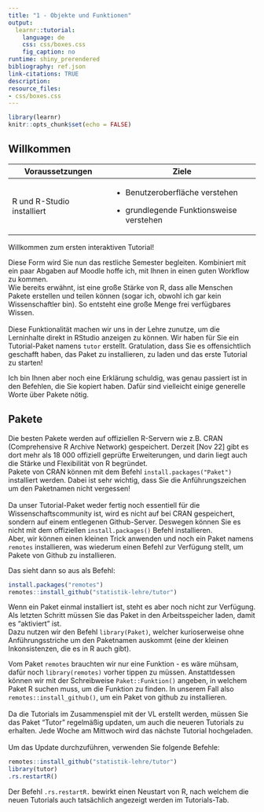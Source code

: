 ```yaml
---
title: "1 - Objekte und Funktionen"
output:
  learnr::tutorial:
    language: de
    css: css/boxes.css
    fig_caption: no
runtime: shiny_prerendered
bibliography: ref.json
link-citations: TRUE
description: 
resource_files:
- css/boxes.css
---
```


```r
library(learnr)
knitr::opts_chunk$set(echo = FALSE)
```

## Willkommen

::: grau-nb
+-----------------------------+-------------------------------------------+
| Voraussetzungen             | Ziele                                     |
+=============================+===========================================+
| R und R-Studio installiert\ | -   Benutzeroberfläche verstehen          |
|                             |                                           |
|                             | <!-- -->                                  |
|                             |                                           |
|                             | -   grundlegende Funktionsweise verstehen |
+-----------------------------+-------------------------------------------+
:::

Willkommen zum ersten interaktiven Tutorial!

Diese Form wird Sie nun das restliche Semester begleiten. Kombiniert mit ein paar Abgaben auf Moodle hoffe ich, mit Ihnen in einen guten Workflow zu kommen. \
Wie bereits erwähnt, ist eine große Stärke von R, dass alle Menschen Pakete erstellen und teilen können (sogar ich, obwohl ich gar kein Wissenschaftler bin). So entsteht eine große Menge frei verfügbares Wissen. \
\
Diese Funktionalität machen wir uns in der Lehre zunutze, um die Lerninhalte direkt in RStudio anzeigen zu können. Wir haben für Sie ein Tutorial-Paket namens `tutor` erstellt. Gratulation, dass Sie es offensichtlich geschafft haben, das Paket zu installieren, zu laden und das erste Tutorial zu starten!

Ich bin Ihnen aber noch eine Erklärung schuldig, was genau passiert ist in den Befehlen, die Sie kopiert haben. Dafür sind vielleicht einige generelle Worte über Pakete nötig.

## Pakete

Die besten Pakete werden auf offiziellen R-Servern wie z.B. CRAN (Comprehensive R Archive Network) gespeichert. Derzeit [Nov 22] gibt es dort mehr als 18 000 offiziell geprüfte Erweiterungen, und darin liegt auch die Stärke und Flexibilität von R begründet. \
Pakete von CRAN können mit dem Befehl `install.packages("Paket")` installiert werden. Dabei ist sehr wichtig, dass Sie die Anführungszeichen um den Paketnamen nicht vergessen!\
\
Da unser Tutorial-Paket weder fertig noch essentiell für die Wissenschaftscommunity ist, wird es nicht auf bei CRAN gespeichert, sondern auf einem entlegenen Github-Server. Deswegen können Sie es nicht mit dem offiziellen `install.packages()` Befehl installieren. \
Aber, wir können einen kleinen Trick anwenden und noch ein Paket namens `remotes` installieren, was wiederum einen Befehl zur Verfügung stellt, um Pakete von Github zu installieren.

Das sieht dann so aus als Befehl:

```r
install.packages("remotes")
remotes::install_github("statistik-lehre/tutor")
```

Wenn ein Paket einmal installiert ist, steht es aber noch nicht zur Verfügung. Als letzten Schritt müssen Sie das Paket in den Arbeitsspeicher laden, damit es "aktiviert" ist. \
Dazu nutzen wir den Befehl `library(Paket)`, welcher kurioserweise ohne Anführungsstriche um den Paketnamen auskommt (eine der kleinen Inkonsistenzen, die es in R auch gibt).

Vom Paket `remotes` brauchten wir nur eine Funktion - es wäre mühsam, dafür noch `library(remotes)` vorher tippen zu müssen. Anstattdessen können wir mit der Schreibweise `Paket::Funktion()` angeben, in welchem Paket R suchen muss, um die Funktion zu finden. In unserem Fall also `remotes::install_github()`, um ein Paket von github zu installieren. \
\
Da die Tutorials im Zusammenspiel mit der VL erstellt werden, müssen Sie das Paket "Tutor" regelmäßig updaten, um auch die neueren Tutorials zu erhalten. Jede Woche am Mittwoch wird das nächste Tutorial hochgeladen. \
\
Um das Update durchzuführen, verwenden Sie folgende Befehle:

```r
remotes::install_github("statistik-lehre/tutor")
library(tutor)
.rs.restartR()
```

Der Befehl `.rs.restartR.` bewirkt einen Neustart von R, nach welchem die neuen Tutorials auch tatsächlich angezeigt werden im Tutorials-Tab.
